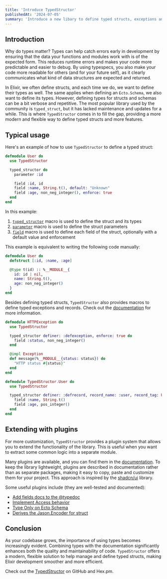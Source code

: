 ```yaml
---
title: 'Introduce TypedStructor'
publishedAt: '2024-07-05'
summary: 'Introduce a new libary to define typed structs, exceptions and record macros with effortlessly.'
---
```


## Introduction

Why do types matter? Types can help catch errors early in development by ensuring that the data your functions and modules work with is of the expected form. This reduces runtime errors and makes your code more predictable and easier to debug. By using typespecs, you also make your code more readable for others (and for your future self), as it clearly communicates what kind of data structures are expected and returned. 

In Elixir, we often define structs, and each time we do, we want to define their types as well. The same applies when defining an `Ecto.Schema`, we also want to define its types. However, defining types for structs and schemas can be a bit verbose and repetitive. The most popular library used by the community is `typed_struct`, but it has lacked maintenance and updates for a while. This is where `TypedStructor` comes in to fill the gap, providing a more modern and flexible way to define typed structs and more features.

## Typical usage

Here's an example of how to use `TypedStructor` to define a typed struct:

```elixir
defmodule User do
  use TypedStructor

  typed_structor do
    parameter :id

    field :id, id
    field :name, String.t(), default: "Unknown"
    field :age, non_neg_integer(), enforce: true
  end
end
```

In this example:
1. [`typed_structor`](https://hexdocs.pm/typed_structor/TypedStructor.html#typed_structor/2) macro is used to define the struct and its types
2. [`parameter`](https://hexdocs.pm/typed_structor/TypedStructor.html#parameter/2) macro is used to define the struct parameters
3. [`field`](https://hexdocs.pm/typed_structor/TypedStructor.html#field/3) macro is used to define each field of the struct, optionally with a default value and enforcement

This example is equivalent to writing the following code manually:

```elixir
defmodule User do
  defstruct [:id, :name, :age]

  @type t(id) :: %__MODULE__{
    id: id | nil,
    name: String.t(),
    age: non_neg_integer()
  }
end
```

Besides defining typed structs, `TypedStructor` also provides macros to define typed exceptions and records. Check out the [documentation](https://hexdocs.pm/typed_structor) for more information.

```elixir
defmodule HTTPException do
  use TypedStructor

  typed_structor definer: :defexception, enforce: true do
    field :status, non_neg_integer()
  end

  @impl Exception
  def message(%__MODULE__{status: status}) do
    "HTTP status #{status}"
  end
end

defmodule TypedStructor.User do
  use TypedStructor

  typed_structor definer: :defrecord, record_name: :user, record_tag: User, enforce: true do
    field :name, String.t()
    field :age, pos_integer()
  end
end
```

## Extending with plugins

For more customization, `TypedStructor` provides a plugin system that allows you to extend the functionality of the library. This is useful when you want to extract some common logic into a separate module.

Many plugins are available, and you can find them in the [documentation](https://hexdocs.pm/typed_structor/introduction.html). To keep the library lightweight, plugins are described in documentation rather than as separate packages, making it easy to copy, paste and customize them for your project. This approach is inspired by the [shadcn/ui](https://ui.shadcn.com) library.

Some useful plugins include (they are well-tested and documented):
- [Add fields docs to the @typedoc](https://hexdocs.pm/typed_structor/doc_fields.html)
- [Implement Access behavior](https://hexdocs.pm/typed_structor/accessible.html)
- [Type Only on Ecto Schema](https://hexdocs.pm/typed_structor/type_only_on_ecto_schema.html)
- [Derives the Jason.Encoder for struct](https://hexdocs.pm/typed_structor/derive_jason.html)

## Conclusion

As your codebase grows, the importance of using types becomes increasingly evident. Combining types with the documentation significantly enhances both the quality and maintainability of code. `TypedStructor` offers a modern, flexible solution to help manage and define typed structs, making Elixir development smoother and more efficient.

Check out the [TypedStructor](https://github.com/elixir-typed-structor/typed_structor) on GitHub and Hex.pm.
